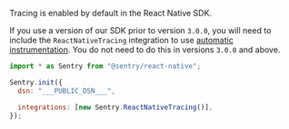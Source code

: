 Tracing is enabled by default in the React Native SDK.

<Expandable title="Using older Sentry for React Native? Here is how to enabled Tracing">

If you use a version of our SDK prior to version `3.0.0`, you will need to include the `ReactNativeTracing` integration to use [automatic instrumentation](/platforms/react-native/performance/instrumentation/automatic-instrumentation/). You do not need to do this in versions `3.0.0` and above.

```javascript
import * as Sentry from "@sentry/react-native";

Sentry.init({
  dsn: "___PUBLIC_DSN___",

  integrations: [new Sentry.ReactNativeTracing()],
});
```

</Expandable>
